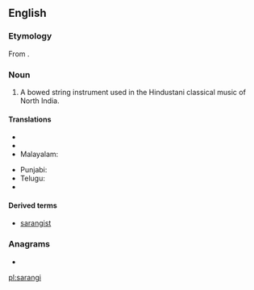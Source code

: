 ==English==
{{wikipedia|Sarangi}}
===Etymology===
From {{etyl|hi|en}} {{Deva|[[सारंगी]]}}.

===Noun===
{{en-noun}}

# {{musici}} A bowed string instrument used in the Hindustani classical music of North India.

====Translations====
{{trans-top|North Indian bowed string instrument}}
* {{trreq|Gujarati}}
* {{trreq|Hindi}}
* Malayalam: {{t|ml|സാരംഗി|sc=Mlym}}
{{trans-mid}}
* Punjabi: {{t|pa|ਸਾਰੰਗੀ|sc=Guru}}
* Telugu: {{t|te|సారంగి|sc=Telu}}
* {{trreq|Urdu}}
{{trans-bottom}}

====Derived terms====
* [[sarangist]]

===Anagrams===
* {{l|en|sangria}}

[[pl:sarangi]]